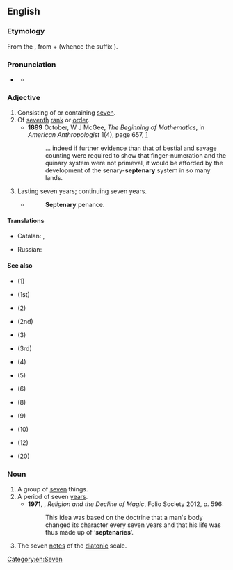 ==English==

===Etymology===
From the {{der|en|la|septēnārius||consisting of seven each}}, from {{m|la|septēnī||seven each”, “seven at a time}} + {{m|la|-ārius}} (whence the {{noncog|en|-}} suffix {{m|en|-ary}}).

===Pronunciation===
* {{a|UK}} {{IPA|en|/sɛpˈtiːnəɹi/}}
** {{audio|en|LL-Q1860 (eng)-Vealhurl-septenary.wav|Audio (UK)}}

===Adjective===
{{en-adj|-}}

# Consisting of or containing [[seven]].
# Of [[seventh]] [[rank]] or [[order]].
#* '''1899''' October, W J McGee, ''The Beginning of Mathematics'', in ''American Anthropologist'' 1(4), page 657, [http://links.jstor.org/sici?sici=0002-7294%28189910%292%3A1%3A4%3C646%3ATBOM%3E2.0.CO%3B2-O]
#*: ... indeed if further evidence than that of bestial and savage counting were required to show that finger-numeration and the quinary system were not primeval, it would be afforded by the development of the senary-'''septenary''' system in so many lands.
# Lasting seven years; continuing seven years.
#* {{RQ:Fuller Church History}}
#*: '''Septenary''' penance.

====Translations====
{{trans-top|of seventh rank or order}}
* Catalan: {{t|ca|septenari|m}}, {{t|ca|septenària|f}}
{{trans-mid}}
* Russian: {{t+|ru|семеричный}}
{{trans-bottom}}

====See also====
* {{l|en|unary}} (1)
* {{l|en|primary}} (1st)
* {{l|en|binary}} (2)
* {{l|en|secondary}} (2nd)
* {{l|en|ternary}} (3)
* {{l|en|tertiary}} (3rd)
* {{l|en|quaternary}} (4)
* {{l|en|quinary}} (5)
* {{l|en|senary}} (6)
* {{l|en|octonary}} (8)
* {{l|en|nonary}} (9)
* {{l|en|denary}} (10)
* {{l|en|duodenary}} (12)
* {{l|en|vigenary}} (20)

===Noun===
{{en-noun}}

# A group of [[seven]] things.
# A period of seven [[year]]s.
#* '''1971''', {{w|Keith Thomas (historian)|Keith Thomas}}, ''Religion and the Decline of Magic'', Folio Society 2012, p. 596:
#*: This idea was based on the doctrine that a man's body changed its character every seven years and that his life was thus made up of ‘'''septenaries'''’.
# {{lb|en|music}} The seven [[note]]s of the [[diatonic]] scale.

[[Category:en:Seven]]